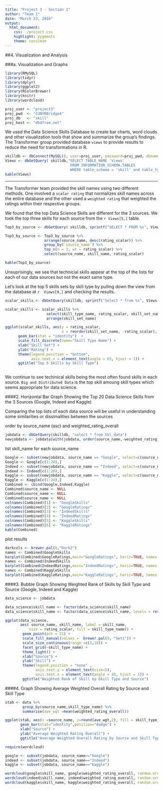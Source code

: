 ```yaml
---
title: "Project 3 - Section 1"
author: "Team 1"
date: "March 23, 2016"
output:
  html_document:
    css: ./project.css
    highlight: pygments
    theme: cerulean
---
```


##4. Visualization and Analysis

###a. Visualization and Graphs

```r
library(RMySQL)
library(tidyr)
library(dplyr)
library(ggplot2)
library(RColorBrewer)
library(knitr)
library(wordcloud)

proj_user <- "project3"
proj_pwd  <- "CUNYRBridge4"
proj_db   <- "skill"
proj_host <- "db4free.net"

```

We used the Data Science Skills Database to create bar charts, word clouds and other visualization tools that show and summarize the group's findings. The Transformer group provided database `views` to provide  results to reduce the need for transformations in R. 

```r
skilldb <- dbConnect(MySQL(), user=proj_user, password=proj_pwd, dbname=proj_db, host=proj_host)
Views <- dbGetQuery( skilldb,"SELECT TABLE_NAME 'Views' 
                              FROM INFORMATION_SCHEMA.TABLES 
                              WHERE table_schema = 'skill' and table_type = 'view';")
kable(Views)
```

*** 

The Transformer team provided the skill names using two different methods. One involved a `scalar rating` that normalizes skill names across the entire database and the other used a `weighted rating` that weighted the ratings within their respective groups. 

We found that the top Data Science Skills are different for the 3 sources. We took the top three skills for each source from the `r Views[5,]` table. 

```r
Top3_by_source <- dbGetQuery( skilldb, sprintf("SELECT * FROM %s", Views[5,]))

Top3_by_source <- Top3_by_source %>%
                  arrange(source_name, desc(rating_scalar)) %>%
                  group_by(`source_name`) %>%
                  top_n(n = 3, wt = rating_scalar) %>%
                  select(source_name, skill_name, rating_scalar) 

kable(Top3_by_source)
```

Unsuprisingly, we see that technicial skills appear at the top of the lists for each of our data sources but not the exact same type.  

Let's look at the top 5 skills sets by skill type by pulling down the view from the database at `r  Views[9,]` and checking the results.

```r
scalar_skills <- dbGetQuery(skilldb, sprintf("Select * from %s", Views[9,]))

scalar_skills <- scalar_skills %>%
                   select(skill_type_name, rating_scalar, skill_set_name) %>%
                   arrange(skill_set_name)

ggplot(scalar_skills, aes(y = rating_scalar,
                          x = reorder(skill_set_name, -rating_scalar),  fill = skill_type_name)) + 
      geom_bar(stat = "identity")  + 
      scale_fill_discrete(name="Skill Type Name") + 
      xlab("Skill Set") + 
      ylab("Rating") + 
      theme(legend.position = "bottom",  
            axis.text.x = element_text(angle = 65, hjust = 1)) +
      ggtitle("Top 5 Skills by Skill Type")  
      
```

We continue to see techinical skills being the most often found skills in each source. `Big and Distributed Data` is the top skill amoung skill types which seems appropriate for data science.


####2. Horizontal Bar Graph Showing the Top 20 Data Science Skills from the 3 Sources (Google, Indeed and Kaggle)

Comparing the top lists of each data source will be useful in understanding some similarities or dissimalities between the sources

order by source_name (asc) and weighted_rating_overall
```r
jobdata <- dbGetQuery(skilldb, "select * from tbl_data")
newjobdata <- jobdata[with(jobdata, order(source_name,-weighted_rating_overall)),]
```

list skill_name for each source_name
```r
Google <- subset(newjobdata, source_name == "Google", select=c(source_name, skill_name,weighted_rating_overall))
Google <- Google[c(1:20),]
Indeed <- subset(newjobdata, source_name == "Indeed", select=c(source_name, skill_name, weighted_rating_overall))
Indeed <- Indeed[c(1:20),]
Kaggle <- subset(newjobdata, source_name == "Kaggle", select=c(source_name, skill_name, weighted_rating_overall))
Kaggle <- Kaggle[c(1:20),]
Combined <- cbind(Google,Indeed,Kaggle)
Combined$source_name <- NULL
Combined$source_name <- NULL
Combined$source_name <- NULL
colnames(Combined)[1] <- "GoogleSkills"
colnames(Combined)[2] <- "GoogleRatings"
colnames(Combined)[3] <- "IndeedSkills"
colnames(Combined)[4] <- "IndeedRatings"
colnames(Combined)[5] <- "KaggleSkills"
colnames(Combined)[6] <- "KaggleRatings"
kable(Combined)
```

plot results
```r
darkcols <- brewer.pal(8,"Dark2")
names <- Combined$GoogleSkills
barplot(Combined$GoogleRatings,main="GoogleRatings", horiz=TRUE, names.arg=names, las=1, col=darkcols, cex.axis=0.5, cex.names = 0.5)
names <- Combined$IndeedSkills
barplot(Combined$IndeedRatings,main="IndeedRatings", horiz=TRUE, names.arg=names, las=1, col=darkcols, cex.axis=0.5, cex.names = 0.5)
names <- Combined$KaggleSkills
barplot(Combined$KaggleRatings,main="KaggleRatings", horiz=TRUE, names.arg=names, las=1, col=darkcols, cex.axis=0.5, cex.names = 0.5)
```


####3. Bubble Graph Showing Weighted Rank of Skills by Skill Type and Source (Google, Indeed and Kaggle)


```r
data_science <- jobdata

data_science$skill_name <- factor(data_science$skill_name)
data_science$skill_name <- factor(data_science$skill_name, levels = rev(levels(data_science$skill_name)))

ggplot(data_science, 
       aes( source_name, skill_name, label = skill_name, 
           size = rating_scalar, fill = skill_type_name)) + 
        geom_point(pch = 21) +
        scale_fill_manual(values =  brewer.pal(9, "Set1")) + 
        scale_size_continuous(range =c(1,10)) + 
        facet_grid(~skill_type_name) + 
        theme_light() +
        xlab("Source") + 
        ylab("Skill") + 
        theme(legend.position = "none" , 
              axis.text.y = element_text(size=5), 
              axis.text.x = element_text(angle = 45, hjust = 1)) +
        ggtitle("Weighted Rank of Skill by Skill Type and Source")
```

####4. Graph Showing Average Weighted Overall Rating by Source and Skill Type

```r
stab <- data %>% 
        group_by(source_name,skill_type_name) %>% 
        summarise(ave_wgt =mean(weighted_rating_overall))

ggplot(stab, aes(x =source_name, y=round(ave_wgt,2), fill = skill_type_name)) +
       geom_bar(stat="identity",position="dodge") + 
       xlab("Source") + 
       ylab("Average Weighted Rating Overall") + 
       ggtitle("Average Weighted Overall Rating by Source and Skill Type") 

```

```r
require(wordcloud)

google <- subset(jobdata, source_name=="Google")
indeed <- subset(jobdata, source_name=="Indeed")
kaggle <- subset(jobdata, source_name=="Kaggle")

wordcloud(google$skill_name, google$weighted_rating_overall, random.order = FALSE, colors=brewer.pal(8, "Dark2"))
wordcloud(indeed$skill_name, indeed$weighted_rating_overall, random.order = FALSE, colors=brewer.pal(8, "Dark2"))
wordcloud(kaggle$skill_name, kaggle$weighted_rating_overall, random.order = FALSE, colors=brewer.pal(8, "Dark2"))

```